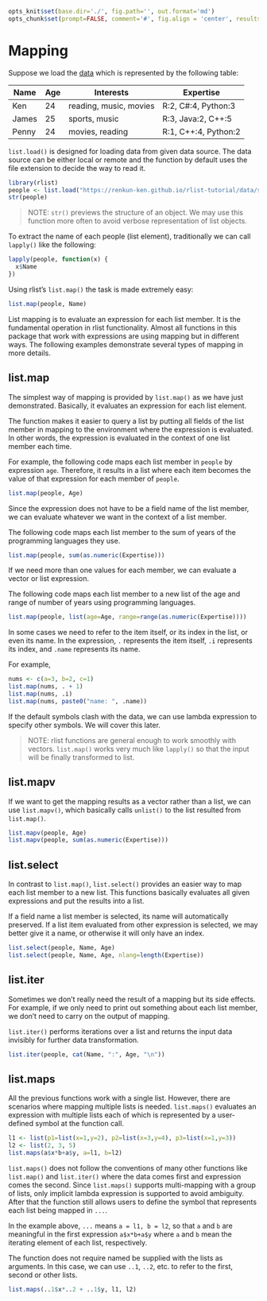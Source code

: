 ```r
opts_knit$set(base.dir='./', fig.path='', out.format='md')
opts_chunk$set(prompt=FALSE, comment='#', fig.align = 'center', results='markup')
```

# Mapping

Suppose we load the [data](../data/sample.json) which is represented by the following table:

| Name | Age | Interests | Expertise |
|------|-----|----------|----------|
| Ken | 24 | reading, music, movies | R:2, C#:4, Python:3 |
| James | 25 | sports, music | R:3, Java:2, C++:5 |
| Penny | 24 | movies, reading | R:1, C++:4, Python:2 |

`list.load()` is designed for loading data from given data source. The data source can be either local or remote and the function by default uses the file extension to decide the way to read it.

```r
library(rlist)
people <- list.load("https://renkun-ken.github.io/rlist-tutorial/data/sample.json")
str(people)
```

> NOTE: `str()` previews the structure of an object. We may use this function more often to avoid verbose representation of list objects.

To extract the name of each people (list element), traditionally we can call `lapply()` like the following:

```r
lapply(people, function(x) {
  x$Name
})
```

Using rlist's `list.map()` the task is made extremely easy:

```r
list.map(people, Name)
```

List mapping is to evaluate an expression for each list member. It is the fundamental operation in rlist functionality. Almost all functions in this package that work with expressions are using mapping but in different ways. The following examples demonstrate several types of mapping in more details.

## list.map

The simplest way of mapping is provided by `list.map()` as we have just demonstrated. Basically, it evaluates an expression for each list element. 

The function makes it easier to query a list by putting all fields of the list member in mapping to the environment where the expression is evaluated. In other words, the expression is evaluated in the context of one list member each time.

For example, the following code maps each list member in `people` by expression `age`. Therefore, it results in a list where each item becomes the value of that expression for each member of `people`.

```r
list.map(people, Age)
```

Since the expression does not have to be a field name of the list member, we can evaluate whatever we want in the context of a list member.

The following code maps each list member to the sum of years of the programming languages they use.

```r
list.map(people, sum(as.numeric(Expertise)))
```

If we need more than one values for each member, we can evaluate a vector or list expression.

The following code maps each list member to a new list of the age and range of number of years using programming languages.

```r
list.map(people, list(age=Age, range=range(as.numeric(Expertise))))
```

In some cases we need to refer to the item itself, or its index in the list, or even its name. In the expression, `.` represents the item itself, `.i` represents its index, and `.name` represents its name.

For example,

```r
nums <- c(a=3, b=2, c=1)
list.map(nums, . + 1)
list.map(nums, .i)
list.map(nums, paste0("name: ", .name))
```

If the default symbols clash with the data, we can use lambda expression to specify other symbols. We will cover this later.

> NOTE: rlist functions are general enough to work smoothly with vectors. `list.map()` works very much like `lapply()` so that the input will be finally transformed to list.

## list.mapv

If we want to get the mapping results as a vector rather than a list, we can use `list.mapv()`, which basically calls `unlist()` to the list resulted from `list.map()`.

```r
list.mapv(people, Age)
list.mapv(people, sum(as.numeric(Expertise)))
```

## list.select

In contrast to `list.map()`, `list.select()` provides an easier way to map each list member to a new list. This functions basically evaluates all given expressions and put the results into a list.

If a field name a list member is selected, its name will automatically preserved. If a list item evaluated from other expression is selected, we may better give it a name, or otherwise it will only have an index.

```r
list.select(people, Name, Age)
list.select(people, Name, Age, nlang=length(Expertise))
```

## list.iter

Sometimes we don't really need the result of a mapping but its side effects. For example, if we only need to print out something about each list member, we don't need to carry on the output of mapping.

`list.iter()` performs iterations over a list and returns the input data invisibly for further data transformation.

```r
list.iter(people, cat(Name, ":", Age, "\n"))
```

## list.maps

All the previous functions work with a single list. However, there are scenarios where mapping multiple lists is needed. `list.maps()` evaluates an expression with multiple lists each of which is represented by a user-defined symbol at the function call.

```r
l1 <- list(p1=list(x=1,y=2), p2=list(x=3,y=4), p3=list(x=1,y=3))
l2 <- list(2, 3, 5)
list.maps(a$x*b+a$y, a=l1, b=l2)
```

`list.maps()` does not follow the conventions of many other functions like `list.map()` and `list.iter()` where the data comes first and expression comes the second. Since `list.maps()` supports multi-mapping with a group of lists, only implicit lambda expression is supported to avoid ambiguity. After that the function still allows users to define the symbol that represents each list being mapped in `...`.

In the example above, `...` means `a = l1, b = l2`, so that `a` and `b` are meaningful in the first expression `a$x*b+a$y` where `a` and `b` mean the iterating element of each list, respectively.

The function does not require named be supplied with the lists as arguments. In this case, we can use `..1`, `..2`, etc. to refer to the first, second or other lists.

```r
list.maps(..1$x*..2 + ..1$y, l1, l2)
```
